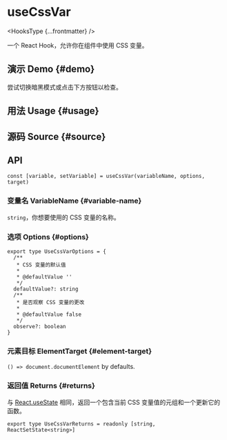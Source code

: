 # useCssVar


<HooksType {...frontmatter} />

一个 React Hook，允许你在组件中使用 CSS 变量。

## 演示 Demo \{#demo}

尝试切换暗黑模式或点击下方按钮以检查。


<App />

## 用法 Usage \{#usage}



## 源码 Source \{#source}


<Source />

## API

```tsx
const [variable, setVariable] = useCssVar(variableName, options, target)
```

### 变量名 VariableName \{#variable-name}

`string`，你想要使用的 CSS 变量的名称。

### 选项 Options \{#options}

```tsx
export type UseCssVarOptions = {
  /**
   * CSS 变量的默认值
   *
   * @defaultValue ''
   */
  defaultValue?: string
  /**
   * 是否观察 CSS 变量的更改
   *
   * @defaultValue false
   */
  observe?: boolean
}
```

### 元素目标 ElementTarget \{#element-target}


<Tip type="target" />

`() => document.documentElement` by defaults.

### 返回值 Returns \{#returns}

与 [React.useState](https://react.dev/reference/react/useState) 相同，返回一个包含当前 CSS 变量值的元组和一个更新它的函数。

```tsx
export type UseCssVarReturns = readonly [string, ReactSetState<string>]
```

